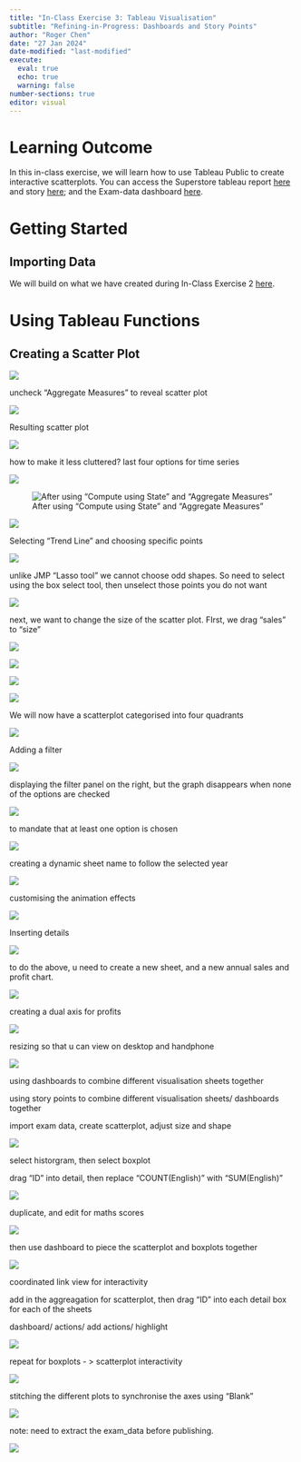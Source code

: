 ```yaml
---
title: "In-Class Exercise 3: Tableau Visualisation"
subtitle: "Refining-in-Progress: Dashboards and Story Points"
author: "Roger Chen"
date: "27 Jan 2024"
date-modified: "last-modified"
execute: 
  eval: true
  echo: true
  warning: false
number-sections: true
editor: visual
---
```


# Learning Outcome

In this in-class exercise, we will learn how to use Tableau Public to create interactive scatterplots. You can access the Superstore tableau report [here](https://public.tableau.com/app/profile/roger.chen4630/viz/In-Class_Ex03-SuperstoreSalesandProfitReport/SuperstoreSalesandProfitReport?publish=yes) and story [here](https://public.tableau.com/app/profile/roger.chen4630/viz/In-Class_Ex03-SuperstoreSalesandProfitStory/SuperstoreSalesandProfitStory?publish=yes); and the Exam-data dashboard [here](https://public.tableau.com/app/profile/roger.chen4630/viz/In-ClassEx03MathsvsEnglishScatterplotwithmarginalboxplot/MathsVsEnglish?publish=yes).

# Getting Started

## Importing Data

We will build on what we have created during In-Class Exercise 2 [here](https://isss608rogerchen.netlify.app/in-class_ex/in-class_ex02/in-class_ex02).

# Using Tableau Functions

## Creating a Scatter Plot

![](images/clipboard-3446394744.png)

uncheck "Aggregate Measures" to reveal scatter plot

![](images/clipboard-4202897418.png)

Resulting scatter plot

![](images/clipboard-2904140949.png)

how to make it less cluttered? last four options for time series

![](images/clipboard-3220445656.png)

![After using "Compute using State" and "Aggregate Measures"](images/clipboard-1580521576.png)

![](images/clipboard-41138660.png)

Selecting "Trend Line" and choosing specific points

![](images/clipboard-4131544152.png)

unlike JMP "Lasso tool" we cannot choose odd shapes. So need to select using the box select tool, then unselect those points you do not want

![](images/clipboard-1421574513.png)

next, we want to change the size of the scatter plot. FIrst, we drag "sales" to "size"

![](images/clipboard-1107111438.png)

![](images/clipboard-3884349436.png)

![](images/clipboard-1530706442.png)

![](images/clipboard-4134829557.png)

We will now have a scatterplot categorised into four quadrants

![](images/clipboard-191447868.png)

Adding a filter

![](images/clipboard-3392045023.png)

displaying the filter panel on the right, but the graph disappears when none of the options are checked

![](images/clipboard-3947067927.png)

to mandate that at least one option is chosen

![](images/clipboard-1592687348.png)

creating a dynamic sheet name to follow the selected year

![](images/clipboard-2299917629.png)

customising the animation effects

![](images/clipboard-2913505919.png)

Inserting details

![](images/clipboard-3799806308.png)

to do the above, u need to create a new sheet, and a new annual sales and profit chart.

![](images/clipboard-3837062241.png)

creating a dual axis for profits

![](images/clipboard-1663375746.png)

resizing so that u can view on desktop and handphone

![](images/clipboard-1781499014.png)

using dashboards to combine different visualisation sheets together

using story points to combine different visualisation sheets/ dashboards together

import exam data, create scatterplot, adjust size and shape

![](images/clipboard-134513223.png)

select historgram, then select boxplot

drag "ID" into detail, then replace "COUNT(English)" with "SUM(English)"

![](images/clipboard-3072694844.png)

duplicate, and edit for maths scores

![](images/clipboard-1326266138.png)

then use dashboard to piece the scatterplot and boxplots together

![](images/clipboard-2102008253.png)

coordinated link view for interactivity

add in the aggreagation for scatterplot, then drag "ID" into each detail box for each of the sheets

dashboard/ actions/ add actions/ highlight

![](images/clipboard-845947794.png)

repeat for boxplots - \> scatterplot interactivity

![](images/clipboard-858380792.png)

stitching the different plots to synchronise the axes using "Blank"

![](images/clipboard-979413293.png)

note: need to extract the exam_data before publishing.

![](images/clipboard-2747672890.png)

